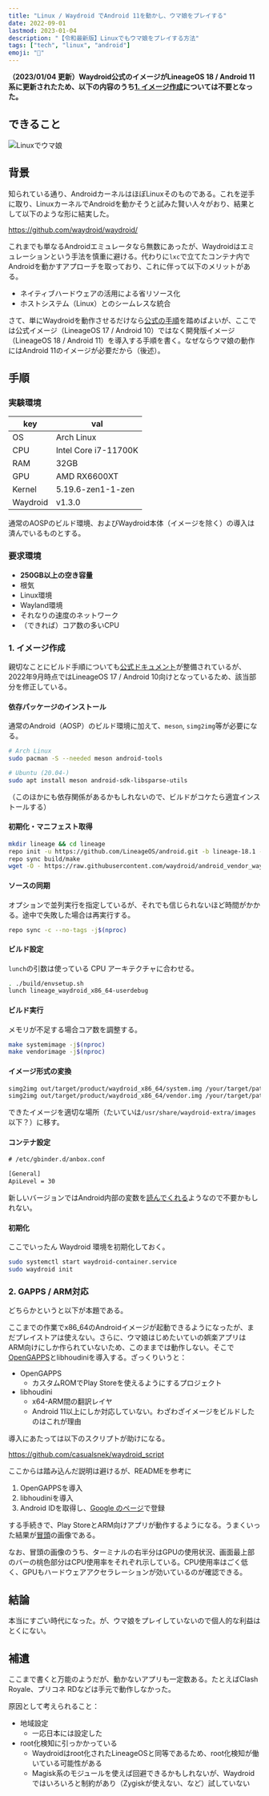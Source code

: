 ```yaml
---
title: "Linux / Waydroid でAndroid 11を動かし、ウマ娘をプレイする"
date: 2022-09-01
lastmod: 2023-01-04
description: "【令和最新版】Linuxでもウマ娘をプレイする方法"
tags: ["tech", "linux", "android"]
emoji: "🐎"
---
```


**（2023/01/04 更新）Waydroid公式のイメージがLineageOS 18 / Android 11系に更新されたため、以下の内容のうち[1. イメージ作成](#1-イメージ作成)については不要となった。**

## できること

![Linuxでウマ娘](../../assets/image/waydroid_uma.png)

## 背景

知られている通り、AndroidカーネルはほぼLinuxそのものである。これを逆手に取り、LinuxカーネルでAndroidを動かそうと試みた賢い人々がおり、結果として以下のような形に結実した。

https://github.com/waydroid/waydroid/

これまでも単なるAndroidエミュレータなら無数にあったが、Waydroidはエミュレーションという手法を慎重に避ける。代わりに`lxc`で立てたコンテナ内でAndroidを動かすアプローチを取っており、これに伴って以下のメリットがある。

- ネイティブハードウェアの活用による省リソース化
- ホストシステム（Linux）とのシームレスな統合

さて、単にWaydroidを動作させるだけなら[公式の手順](https://docs.waydro.id/)を踏めばよいが、ここでは公式イメージ（LineageOS 17 / Android 10）ではなく開発版イメージ（LineageOS 18 / Android 11）を導入する手順を書く。なぜならウマ娘の動作にはAndroid 11のイメージが必要だから（後述）。

## 手順

### 実験環境

| key      | val                  |
| -------- | -------------------- |
| OS       | Arch Linux           |
| CPU      | Intel Core i7-11700K |
| RAM      | 32GB                 |
| GPU      | AMD RX6600XT         |
| Kernel   | 5.19.6-zen1-1-zen    |
| Waydroid | v1.3.0               |

通常のAOSPのビルド環境、およびWaydroid本体（イメージを除く）の導入は済んでいるものとする。

### 要求環境

- **250GB以上の空き容量**
- 根気
- Linux環境
- Wayland環境
- それなりの速度のネットワーク
- （できれば）コア数の多いCPU

### 1. イメージ作成

親切なことにビルド手順についても[公式ドキュメント](https://docs.waydro.id/development/compile-waydroid-lineage-os-based-images)が整備されているが、2022年9月時点ではLineageOS 17 / Android 10向けとなっているため、該当部分を修正している。

#### 依存パッケージのインストール

通常のAndroid（AOSP）のビルド環境に加えて、`meson`, `simg2img`等が必要になる。

```sh
# Arch Linux
sudo pacman -S --needed meson android-tools

# Ubuntu (20.04-)
sudo apt install meson android-sdk-libsparse-utils
```

（このほかにも依存関係があるかもしれないので、ビルドがコケたら適宜インストールする）

#### 初期化・マニフェスト取得

```sh
mkdir lineage && cd lineage
repo init -u https://github.com/LineageOS/android.git -b lineage-18.1 --depth 1
repo sync build/make
wget -O - https://raw.githubusercontent.com/waydroid/android_vendor_waydroid/lineage-18.1/manifest_scripts/generate-manifest.sh | bash
```

#### ソースの同期

オプションで並列実行を指定しているが、それでも信じられないほど時間がかかる。途中で失敗した場合は再実行する。

```sh
repo sync -c --no-tags -j$(nproc)
```

#### ビルド設定

`lunch`の引数は使っている CPU アーキテクチャに合わせる。

```sh
. ./build/envsetup.sh
lunch lineage_waydroid_x86_64-userdebug
```

#### ビルド実行

メモリが不足する場合コア数を調整する。

```sh
make systemimage -j$(nproc)
make vendorimage -j$(nproc)
```

#### イメージ形式の変換

```sh
simg2img out/target/product/waydroid_x86_64/system.img /your/target/path/system.img
simg2img out/target/product/waydroid_x86_64/vendor.img /your/target/path/vendor.img
```

できたイメージを適切な場所（たいていは`/usr/share/waydroid-extra/images`以下？）に移す。

#### コンテナ設定

```txt
# /etc/gbinder.d/anbox.conf

[General]
ApiLevel = 30
```

新しいバージョンではAndroid内部の変数を[読んでくれる](https://github.com/waydroid/waydroid/blob/a6747e250f10b55153035efd1cd15dda089e077b/tools/helpers/protocol.py)ようなので不要かもしれない。

#### 初期化

ここでいったん Waydroid 環境を初期化しておく。

```sh
sudo systemctl start waydroid-container.service
sudo waydroid init
```

### 2. GAPPS / ARM対応

どちらかというと以下が本題である。

ここまでの作業でx86_64のAndroidイメージが起動できるようになったが、まだプレイストアは使えない。さらに、ウマ娘はじめたいていの娯楽アプリはARM向けにしか作られていないため、このままでは動作しない。そこで[OpenGAPPS](https://opengapps.org/)とlibhoudiniを導入する。ざっくりいうと：

- OpenGAPPS
  - カスタムROMでPlay Storeを使えるようにするプロジェクト
- libhoudini
  - x64-ARM間の翻訳レイヤ
  - Android 11以上にしか対応していない。わざわざイメージをビルドしたのはこれが理由

導入にあたっては以下のスクリプトが助けになる。

https://github.com/casualsnek/waydroid_script

ここからは踏み込んだ説明は避けるが、READMEを参考に

1. OpenGAPPSを導入
2. libhoudiniを導入
3. Android IDを取得し、[Google のページ](https://www.google.com/android/uncertified/?pli=1)で登録

する手続きで、Play StoreとARM向けアプリが動作するようになる。うまくいった結果が[冒頭](#できること)の画像である。

なお、冒頭の画像のうち、ターミナルの右半分はGPUの使用状況、画面最上部のバーの桃色部分はCPU使用率をそれぞれ示している。CPU使用率はごく低く、GPUもハードウェアアクセラレーションが効いているのが確認できる。

## 結論

本当にすごい時代になった。が、ウマ娘をプレイしていないので個人的な利益はとくにない。

## 補遺

ここまで書くと万能のようだが、動かないアプリも一定数ある。たとえばClash Royale、プリコネ RDなどは手元で動作しなかった。

原因として考えられること：

- 地域設定
  - 一応日本には設定した
- root化検知に引っかかっている
  - Waydroidはroot化されたLineageOSと同等であるため、root化検知が働いている可能性がある
  - Magisk系のモジュールを使えば回避できるかもしれないが、Waydroidではいろいろと制約があり（Zygiskが使えない、など）試していない
